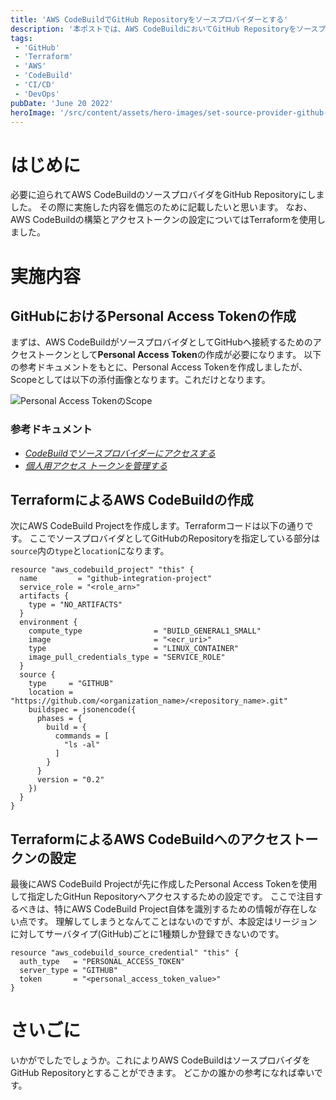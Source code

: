```yaml
---
title: 'AWS CodeBuildでGitHub Repositoryをソースプロバイダーとする'
description: '本ポストでは、AWS CodeBuildにおいてGitHub Repositoryをソースプロバイダーとしてアクセスする方法について記載します。'
tags:
 - 'GitHub'
 - 'Terraform'
 - 'AWS'
 - 'CodeBuild'
 - 'CI/CD'
 - 'DevOps'
pubDate: 'June 20 2022'
heroImage: '/src/content/assets/hero-images/set-source-provider-github-on-codebuild.png'
---
```


# はじめに
必要に迫られてAWS CodeBuildのソースプロバイダをGitHub Repositoryにしました。
その際に実施した内容を備忘のために記載したいと思います。
なお、AWS CodeBuildの構築とアクセストークンの設定についてはTerraformを使用しました。

# 実施内容
## GitHubにおけるPersonal Access Tokenの作成
まずは、AWS CodeBuildがソースプロバイダとしてGitHubへ接続するためのアクセストークンとして**Personal Access Token**の作成が必要になります。
以下の参考ドキュメントをもとに、Personal Access Tokenを作成しましたが、Scopeとしては以下の添付画像となります。これだけとなります。

<Image class="mb-10" src={personalAccessTokenScopeImage} alt='Personal Access TokenのScope' />

### 参考ドキュメント
<ul>
	<li>
		<cite><a
			href="https://docs.aws.amazon.com/ja_jp/codebuild/latest/userguide/access-tokens.html">CodeBuildでソースプロバイダーにアクセスする</a></cite>
	</li>
	<li>
		<cite><a
			href="https://docs.github.com/ja/authentication/keeping-your-account-and-data-secure/creating-a-personal-access-token">個人用アクセス トークンを管理する</a></cite>
	</li>
</ul>

## TerraformによるAWS CodeBuildの作成
次にAWS CodeBuild Projectを作成します。Terraformコードは以下の通りです。
ここでソースプロバイダとしてGitHubのRepositoryを指定している部分は`source`内の`type`と`location`になります。

```hcl
resource "aws_codebuild_project" "this" {
  name         = "github-integration-project"
  service_role = "<role_arn>"
  artifacts {
    type = "NO_ARTIFACTS"
  }
  environment {
    compute_type                = "BUILD_GENERAL1_SMALL"
    image                       = "<ecr_uri>"
    type                        = "LINUX_CONTAINER"
    image_pull_credentials_type = "SERVICE_ROLE"
  }
  source {
    type     = "GITHUB"
    location = "https://github.com/<organization_name>/<repository_name>.git"
    buildspec = jsonencode({
      phases = {
        build = {
          commands = [
            "ls -al"
          ]
        }
      }
      version = "0.2"
    })
  }
}
```

## TerraformによるAWS CodeBuildへのアクセストークンの設定
最後にAWS CodeBuild Projectが先に作成したPersonal Access Tokenを使用して指定したGitHun Repositoryへアクセスするための設定です。
ここで注目するべきは、特にAWS CodeBuild Project自体を識別するための情報が存在しない点です。
理解してしまうとなんてことはないのですが、本設定はリージョンに対してサーバタイプ(GitHub)ごとに1種類しか登録できないのです。

```hcl
resource "aws_codebuild_source_credential" "this" {
  auth_type   = "PERSONAL_ACCESS_TOKEN"
  server_type = "GITHUB"
  token       = "<personal_access_token_value>"
}
```

# さいごに
いかがでしたでしょうか。これによりAWS CodeBuildはソースプロバイダをGitHub Repositoryとすることができます。
どこかの誰かの参考になれば幸いです。
